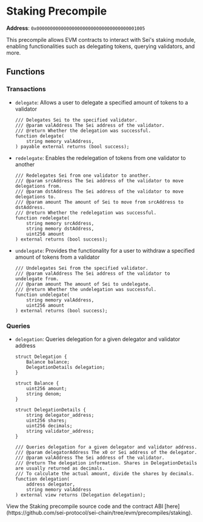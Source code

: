 
# Staking Precompile

**Address**: `0x0000000000000000000000000000000000001005`

This precompile allows EVM contracts to interact with Sei's staking module, enabling functionalities such as delegating tokens, querying validators, and more.

## Functions

### Transactions
- `delegate`: Allows a user to delegate a specified amount of tokens to a validator

  ```solidity
  /// Delegates Sei to the specified validator.
  /// @param valAddress The Sei address of the validator.
  /// @return Whether the delegation was successful.
  function delegate(
      string memory valAddress,
  ) payable external returns (bool success);
  ```

- `redelegate`: Enables the redelegation of tokens from one validator to another

  ```solidity
  /// Redelegates Sei from one validator to another.
  /// @param srcAddress The Sei address of the validator to move delegations from.
  /// @param dstAddress The Sei address of the validator to move delegations to.
  /// @param amount The amount of Sei to move from srcAddress to dstAddress.
  /// @return Whether the redelegation was successful.
  function redelegate(
      string memory srcAddress,
      string memory dstAddress,
      uint256 amount
  ) external returns (bool success);
  ```

- `undelegate`: Provides the functionality for a user to withdraw a specified amount of tokens from a validator
  ```solidity
  /// Undelegates Sei from the specified validator.
  /// @param valAddress The Sei address of the validator to undelegate from.
  /// @param amount The amount of Sei to undelegate.
  /// @return Whether the undelegation was successful.
  function undelegate(
      string memory valAddress,
      uint256 amount
  ) external returns (bool success);
  ```

### Queries
- `delegation`: Queries delegation for a given delegator and validator address
  ```solidity
  struct Delegation {
      Balance balance;
      DelegationDetails delegation;
  }

  struct Balance {
      uint256 amount;
      string denom;
  }

  struct DelegationDetails {
      string delegator_address;
      uint256 shares;
      uint256 decimals;
      string validator_address;
  }

  /// Queries delegation for a given delegator and validator address.
  /// @param delegatorAddress The x0 or Sei address of the delegator.
  /// @param valAddress The Sei address of the validator.
  /// @return The delegation information. Shares in DelegationDetails are usually returned as decimals.
  /// To calculate the actual amount, divide the shares by decimals.
  function delegation(
      address delegator,
      string memory valAddress
  ) external view returns (Delegation delegation);
  ```

<Callout type="info">
  View the Staking precompile source code and the contract ABI
  [here](https://github.com/sei-protocol/sei-chain/tree/evm/precompiles/staking).
</Callout>
